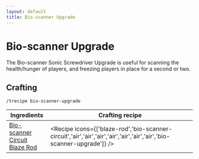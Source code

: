 ```yaml
---
layout: default
title: Bio-scanner Upgrade
---
```



Bio-scanner Upgrade
===================

The Bio-scanner Sonic Screwdriver Upgrade is useful for scanning the health/hunger of players, and freezing players in place for a second or two.

## Crafting

`/trecipe bio-scanner-upgrade`

| Ingredients | Crafting recipe |
| ----------- | --------------- |
| [Bio-scanner Circuit](/recipes/sonic-circuits/bio-scanner-circuit)<br/>[Blaze Rod](https://minecraft.wiki/w/Blaze_Rod) | <Recipe icons={['blaze-rod','bio-scanner-circuit','air','air','air','air','air','air','air','bio-scanner-upgrade']} /> |
